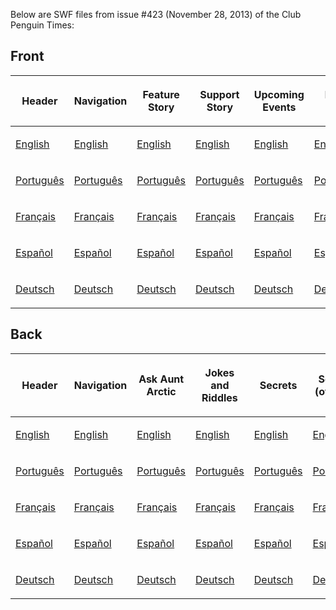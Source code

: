 Below are SWF files from issue #423 (November 28, 2013) of the Club Penguin Times:

==Front==
<center>
{|class="wikitable" border="1"
!Header
!Navigation
!Feature Story
!Support Story
!Upcoming Events
!News Flash
!Ask Aunt Arctic
!Dividers
|-
|[[Media:ENNews423HeaderFront.swf|English]]||[[Media:ENNews423NavigationFront.swf|English]]||[[Media:ENNews423FeatureStory.swf|English]]||[[Media:ENNews423SupportStory.swf|English]]||[[Media:ENNews423UpcomingEvents.swf|English]]||[[Media:ENNews423NewsFlash.swf|English]]||[[Media:ENNews423AskAuntArctic.swf|English]]||[[Media:ENNews423Dividers.swf|English]]
|-
|[[Media:PTNews423HeaderFront.swf|Português]]||[[Media:PTNews423NavigationFront.swf|Português]]||[[Media:PTNews423FeatureStory.swf|Português]]||[[Media:PTNews423SupportStory.swf|Português]]||[[Media:PTNews423UpcomingEvents.swf|Português]]||[[Media:PTNews423NewsFlash.swf|Português]]||[[Media:PTNews423AskAuntArctic.swf|Português]]||[[Media:PTNews423Dividers.swf|Português]]
|-
|[[Media:FRNews423HeaderFront.swf|Français]]||[[Media:FRNews423NavigationFront.swf|Français]]||[[Media:FRNews423FeatureStory.swf|Français]]||[[Media:FRNews423SupportStory.swf|Français]]||[[Media:FRNews423UpcomingEvents.swf|Français]]||[[Media:FRNews423NewsFlash.swf|Français]]||[[Media:FRNews423AskAuntArctic.swf|Français]]||[[Media:FRNews423Dividers.swf|Français]]
|-
|[[Media:ESNews423HeaderFront.swf|Español]]||[[Media:ESNews423NavigationFront.swf|Español]]||[[Media:ESNews423FeatureStory.swf|Español]]||[[Media:ESNews423SupportStory.swf|Español]]||[[Media:ESNews423UpcomingEvents.swf|Español]]||[[Media:ESNews423NewsFlash.swf|Español]]||[[Media:ESNews423AskAuntArctic.swf|Español]]||[[Media:ESNews423Dividers.swf|Español]]
|-
|[[Media:DENews423HeaderFront.swf|Deutsch]]||[[Media:DENews423NavigationFront.swf|Deutsch]]||[[Media:DENews423FeatureStory.swf|Deutsch]]||[[Media:DENews423SupportStory.swf|Deutsch]]||[[Media:DENews423UpcomingEvents.swf|Deutsch]]||[[Media:DENews423NewsFlash.swf|Deutsch]]||[[Media:DENews423AskAuntArctic.swf|Deutsch]]||[[Media:DENews423Dividers.swf|Deutsch]]
|}
</center>
==Back==
<center>
{|class="wikitable" border="1"
!Header
!Navigation
!Ask Aunt Arctic
!Jokes and Riddles
!Secrets
!Secrets (overlay)
!Feature More
!Dividers
!Submit Your Content
!Riddle answer
|-
|[[Media:ENNews423HeaderBack.swf|English]]||[[Media:ENNews423NavigationBack.swf|English]]||[[Media:ENNews423AskAuntArcticBack.swf|English]]||[[Media:ENNews423JokesAndRiddles.swf|English]]||[[Media:ENNews423Secrets.swf|English]]||[[Media:ENNews423SecretsOverlay.swf|English]]||[[Media:ENNews423FeatureMore.swf|English]]||[[Media:ENNews423DividersBack.swf|English]]||[[Media:ENNews423SubmitYourContent.swf|English]]||[[Media:ENNews423RiddleAnswer.swf|English]]
|-
|[[Media:PTNews423HeaderBack.swf|Português]]||[[Media:PTNews423NavigationBack.swf|Português]]||[[Media:PTNews423AskAuntArcticBack.swf|Português]]||[[Media:PTNews423JokesandRiddles.swf|Português]]||[[Media:PTNews423Secrets.swf|Português]]||[[Media:PTNews423SecretsOverlay.swf|Português]]||[[Media:PTNews423FeatureMore.swf|Português]]||[[Media:PTNews423DividersBack.swf|Português]]||[[Media:PTNews423SubmitYourContent.swf|Português]]||[[Media:PTNews423RiddleAnswer.swf|Português]]
|-
|[[Media:FRNews423HeaderBack.swf|Français]]||[[Media:FRNews423NavigationBack.swf|Français]]||[[Media:FRNews423AskAuntArcticBack.swf|Français]]||[[Media:FRNews423JokesandRiddles.swf|Français]]||[[Media:FRNews423Secrets.swf|Français]]||[[Media:FRNews423SecretsOverlay.swf|Français]]||[[Media:FRNews423FeatureMore.swf|Français]]||[[Media:FRNews423DividersBack.swf|Français]]||[[Media:FRNews423SubmitYourContent.swf|Français]]||[[Media:FRNews423RiddleAnswer.swf|Français]]
|-
|[[Media:ESNews423HeaderBack.swf|Español]]||[[Media:ESNews423NavigationBack.swf|Español]]||[[Media:ESNews423AskAuntArcticBack.swf|Español]]||[[Media:ESNews423JokesandRiddles.swf|Español]]||[[Media:ESNews423Secrets.swf|Español]]||[[Media:ESNews423SecretsOverlay.swf|Español]]||[[Media:ESNews423FeatureMore.swf|Español]]||[[Media:ESNews423DividersBack.swf|Español]]||[[Media:ESNews423SubmitYourContent.swf|Español]]||[[Media:ESNews423RiddleAnswer.swf|Español]]
|-
|[[Media:DENews423HeaderBack.swf|Deutsch]]||[[Media:DENews423NavigationBack.swf|Deutsch]]||[[Media:DENews423AskAuntArcticBack.swf|Deutsch]]||[[Media:DENews423JokesandRiddles.swf|Deutsch]]||[[Media:DENews423Secrets.swf|Deutsch]]||[[Media:DENews423SecretsOverlay.swf|Deutsch]]||[[Media:DENews423FeatureMore.swf|Deutsch]]||[[Media:DENews423DividersBack.swf|Deutsch]]||[[Media:DENews423SubmitYourContent.swf|Deutsch]]||[[Media:DENews423RiddleAnswer.swf|Deutsch]]
|}
</center>
